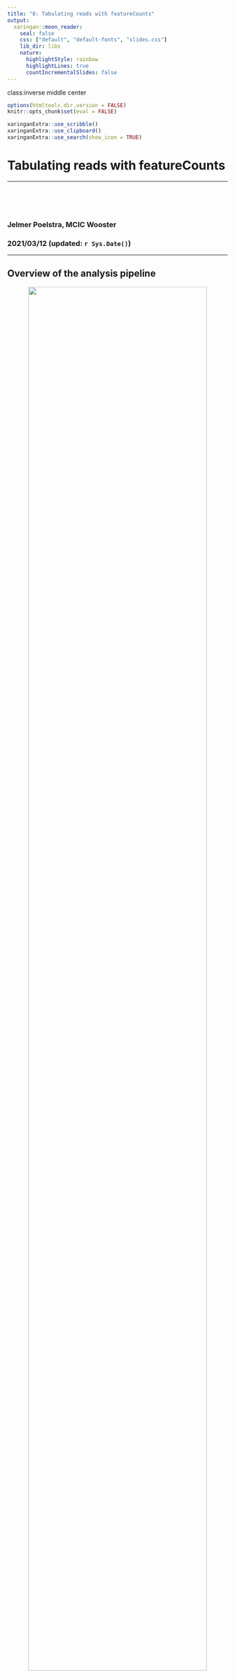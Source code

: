 ```yaml
---
title: "8: Tabulating reads with featureCounts"
output:
  xaringan::moon_reader:
    seal: false
    css: ["default", "default-fonts", "slides.css"]
    lib_dir: libs
    nature:
      highlightStyle: rainbow
      highlightLines: true
      countIncrementalSlides: false
---
```

class:inverse middle center

```r
options(htmltools.dir.version = FALSE)
knitr::opts_chunk$set(eval = FALSE)
```

```r
xaringanExtra::use_scribble()
xaringanExtra::use_clipboard()
xaringanExtra::use_search(show_icon = TRUE)
```

# Tabulating reads with featureCounts

----

<br> <br> <br>

### Jelmer Poelstra, MCIC Wooster
### 2021/03/12 (updated: `r Sys.Date()`)

---

## Overview of the analysis pipeline

<p align="center">
<img src=img/pipeline-overview2.png width="90%">
</p>

---

## Overview so far: files

<p align="center">
<img src=img/pipeline-files.svg width="90%">
</p>

---

## Counting genes (and other genomic features)

- Now that we have our alignments, we need to count how many reads align to
  each gene for each sample.

- A genomic "feature" is an annotated elements in the genome such as a
  gene, exon, intron, or UTR.

  Therefore, counting "features" is the more general name for this,
  since we could just as well be counting exons.

--

<br> <br> <br>

.content-box-info[
Counting *transcripts* (i.e. distinguishing the products of alternative splicing
within a gene) is a lot trickier than gene- or exon-counting,
since transcripts will share a lot of features.

We will not count transcripts now, and the software we will use is also not 
designed for that.
]

---

## Features are referenced using GFF annotation files

While genome *sequences* are stored in FASTA files,
**annotation information** is stored in files like GFF (or GTF).

- These files contain coordinates for **_genomic features_**
  (genes, transcripts, exons, etc.) &ndash; **one per row**.

- They also contain lots of additional information for each feature.

Let's have a look at the GFF file we are working with.

---

## GFF file for the tomato ITAG4.1 annotation

- First, we have a header, whose lines start with a `#` (comment),
  and which has information about the different chromosomes/scaffold:

```sh
less -S data/ref/annot/ITAG4.1/ITAG4.1_gene_models.gff

##gff-version 3
##sequence-regionSL4.0ch00      1       9643250
##sequence-regionSL4.0ch01      1       90863682
##sequence-regionSL4.0ch02      1       53473368
##sequence-regionSL4.0ch03      1       65298490
##sequence-regionSL4.0ch04      1       64459972
##sequence-regionSL4.0ch05      1       65269487
##sequence-regionSL4.0ch06      1       47258699
##sequence-regionSL4.0ch07      1       67883646
##sequence-regionSL4.0ch08      1       63995357
##sequence-regionSL4.0ch09      1       68513564
##sequence-regionSL4.0ch10      1       64792705
##sequence-regionSL4.0ch11      1       54379777
##sequence-regionSL4.0ch12      1       66688036
```

---

## GFF file for the tomato ITAG4.1 annotation (cont.)

The main part of the file is tabular:

```sh
less -S data/ref/annot/ITAG4.1/ITAG4.1_gene_models.gff

# chrom            source  feature start   end     score   strand  frame   attribute

#> SL4.0ch00       maker   gene    83863   84177   .       +       .       ID=gene:Solyc00g160260.1;Name=Solyc00g160260.1
#> SL4.0ch00       maker   mRNA    83863   84177   .       +       .       #> ID=mRNA:Solyc00g160260.1.1;Parent=gene:Solyc00g160260.1;Name=Solyc00g160260.1.1;_aed=0.30;_eaed=0.59;_qi=0|0|0|1|0|0|2#> |0|100;Note=Homeobox leucine-zipper protein (AHRD V3.11 *-* tr|Q8H963|Q8H963_ZINVI)
#> SL4.0ch00       maker   exon    83863   84043   .       +       .       #> ID=exon:Solyc00g160260.1.1.1;Parent=mRNA:Solyc00g160260.1.1
#> SL4.0ch00       maker   CDS     83863   84043   .       +       0       #> ID=CDS:Solyc00g160260.1.1.1;Parent=mRNA:Solyc00g160260.1.1
#> SL4.0ch00       maker   exon    84056   84177   .       +       .       #> ID=exon:Solyc00g160260.1.1.2;Parent=mRNA:Solyc00g160260.1.1
#> SL4.0ch00       maker   CDS     84056   84177   .       +       2       #> ID=CDS:Solyc00g160260.1.1.2;Parent=mRNA:Solyc00g160260.1.1
#> ###
#> SL4.0ch00       maker   gene    166754  167268  .       -       .       ID=gene:Solyc00g160270.1;Name=Solyc00g160270.1
#> SL4.0ch00       maker   mRNA    166754  167268  .       -       .       #> ID=mRNA:Solyc00g160270.1.1;Parent=gene:Solyc00g160270.1;Name=Solyc00g160270.1.1;_aed=0.25;_eaed=0.44;_qi=0|0|0|1|0|0|2#> |0|166;Note=Glucuronoxylan 4-O-methyltransferase-like protein (DUF579) (AHRD V3.11 *-
#> SL4.0ch00       maker   exon    166754  167102  .       -       .       #> ID=exon:Solyc00g160270.1.1.1;Parent=mRNA:Solyc00g160270.1.1
#> SL4.0ch00       maker   CDS     166754  167102  .       -       1       #> ID=CDS:Solyc00g160270.1.1.1;Parent=mRNA:Solyc00g160270.1.1
#> SL4.0ch00       maker   exon    167117  167268  .       -       .       #> ID=exon:Solyc00g160270.1.1.2;Parent=mRNA:Solyc00g160270.1.1
#> SL4.0ch00       maker   CDS     167117  167268  .       -       0       ID=CDS:Solyc00g160270.1.1.2;Parent=mRNA:Solyc00g160270.1.1
#> ###
```

---

## Counting features

<figure>
<p align="center">
<img src=img/featurecounts_counting.png width="90%">
<figcaption><a href="https://hbctraining.github.io/Intro-to-rnaseq-hpc-O2/lessons/05_counting_reads.html">Figure from hbctraining.github.io</a> </figcaption>
</p>
</figure>

---


## The result: a table with counts per gene per sample

<figure>
<p align="center">
<img src=img/featurecounts_matrix.png width="65%">
<figcaption><a href="https://hbctraining.github.io/Intro-to-rnaseq-hpc-O2/lessons/05_counting_reads.html">Figure from hbctraining.github.io</a> </figcaption>
</p>
</figure>

---

## featureCounts

As always, there are several programs available to do this,
but we will use *featureCounts*, a very widely used tool that is part of the
*Subread* package.

- As mentioned, we will be counting a the **gene level**.

- *featureCounts* will produce **raw counts**.

  That is, a count of 10 for `gene_x` and `sample_a` literally means that in the
  BAM file for `sample_a`, 10 qualifying reads (or read pairs) mapped to `gene_x`.
  
- We will do some normalization prior to differential expression (DE) analysis,
  but don't need to transform data to relative counts like FPKM or TPM.
  
  This is because we are interested in comparing expression levels *between samples*
  but *within genes*.

---

## How featureCounts counts

<figure>
<p align="center">
<img src=img/featurecounts_counting2.png width="50%">
<figcaption><a href="https://hbctraining.github.io/Intro-to-rnaseq-hpc-O2/lessons/05_counting_reads.html">Figure from hbctraining.github.io</a> </figcaption>
</p>
</figure>

---

## Creating a *Conda* environment with *Subread*

At OSC, run the following to create a *Conda* environment with the *Subread*
package installed:

```sh
module load python/3.6-conda5.2
conda create -n subread-env -c bioconda subread
```

Check whether it worked:
```sh
source activate subread-env
featureCounts --help
```

<br> <br>

.content-box-info[
From now on, to load the Conda module to run *featureCounts*:

```sh
module load python/3.6-conda5.2
source activate subread-env
```
]

---

## Running featureCounts

We will use *featureCounts* with the following options:

```sh
featureCounts \
    -s 2 \               # Reverse-stranded library
    -p \                 # Count fragments, not reads (paired-end)
    -B \                 # Require both of pair to be aligned
    -C \                 # Don't count pairs with discordant mates
    -t gene \            # Feature type to count (e.g. exon or gene)
    -g Name \            # Name of feature type in annotation file
    -T 12 \              # Number of threads
    -a "$gff_file" \     # Annotation file
    -o "$output_file" \  # Main output file (count matrix)
    "$bam_dir"/*bam      # Any number of BAM files
```


    
---

## Some other options and defaults

| Option   | Details
|----------|----------
| -0       | Assign reads that overlap with multiple features <br> (default: not assigned)
| -M       | Include multi-mapping reads (default: not included)
| --minOverlap | Minimum number of overlapping bases required for <br> read assignment (default: 1)
| -s       | Strand-specific read counting: <br> 0=unstranded, 1=stranded, 2=reversely stranded


<br>

Also of note,
[featureCounts will](https://bioconductor.org/packages/release/bioc/vignettes/Rsubread/inst/doc/SubreadUsersGuide.pdf):
>Automatically sort paired-end reads. Users can provide either location-sorted or namesorted bams files to featureCounts. Read sorting is implemented on the fly and it only
incurs minimal time cost.

---

## Key parts of a script to run featureCounts

```sh
#!/bin/bash
#SBATCH --account=PAS0471
#SBATCH --time=4:00:00
#SBATCH --cpus-per-task=12
#SBATCH --out=slurm-featureCounts-%j.out
set -e -u -o pipefail

module load python/3.6-conda5.2
source activate subread-env

bam_dir=$1
output_dir=$2
gff_file=$3

mkdir -p "$output_dir"
output_file="$output_dir"/counts.txt

featureCounts -p -B -C -t gene -g Name \
    -T "$SLURM_CPUS_ON_NODE" \
    -a "$gff_file" \
    -o "$output_file" \
    "$bam_dir"/*bam
```

---

## Run the script

Remove the failed alignment (or *featureCounts* will complain):
```sh
rm results/align/bam/T_30_Aligned.sortedByCoord.out.bam
```

```sh
cd /fs/project/PAS0471/teach/misc/2021-02_rnaseq/$USER/

bam_dir=results/align/bam
output_dir=results/count
gff_file=data/ref/annot/ITAG4.1/ITAG4.1_gene_models.gff

sbatch scripts/count/featureCounts.sh $bam_dir $output_dir $gff_file
```

---

## featureCounts output: `.summary` file

```sh
less results/count/counts.txt.summary

# Status  results/align/bam/C6_myb2_Aligned.sortedByCoord.out.bam # results/align/bam/C6_myb3_Aligned.sortedByCoord.out.bam # results/align/bam/C6_myb4_Aligned.sortedByCoord.out.bam # results/align/bam/cnt_1_Aligned.sortedByCoord.out.bam   # results/align/bam/cnt_2_Aligned.sortedByCoord.out.bam   # results/align/bam/cnt_3_Aligned.sortedByCoord.out.bam   # results/align/bam/CT_05_Aligned.sortedByCoord.out.bam   # results/align/bam/CT_06_Aligned.sortedByCoord.out.bam   # results/align/bam/CT_09_Aligned.sortedByCoord.out.bam   # results/align/bam/myb_1_Aligned.sortedByCoord.out.bam   # results/align/bam/myb_2_Aligned.sortedByCoord.out.bam   # results/align/bam/myb_3_Aligned.sortedByCoord.out.bam   # results/align/bam/T_26_Aligned.sortedByCoord.out.bam    # results/align/bam/T_29_Aligned.sortedByCoord.out.bam
# Assigned                       1782267  2149116  1346560  1857113  1860672  1646598  # 2177472  2026202  2228740  2147773  2215221  2262312  1926824  2294866
# Unassigned_Unmapped            0        0        0        0        0        0        # 0        0        0        0        0        0        0        0
# Unassigned_Read_Type           0        0        0        0        0        0        # 0        0        0        0        0        0        0        0
# Unassigned_Singleton           0        3        1        1        0        2        # 0        1        0        0        2        1        0        1
# Unassigned_MappingQuality      0        0        0        0        0        0        # 0        0        0        0        0        0        0        0
# Unassigned_Chimera             0        0        0        0        0        0        # 0        0        0        0        0        0        0        0
# Unassigned_FragmentLength      0        0        0        0        0        0        # 0        0        0        0        0        0        0        0
# Unassigned_Duplicate           0        0        0        0        0        0        # 0        0        0        0        0        0        0        0
# Unassigned_MultiMapping        128327   144273   119209   153962   174780   144870   # 138855   138661   141028   127180   154870   140478   117774   142431
# Unassigned_Secondary           0        0        0        0        0        0        # 0        0        0        0        0        0        0        0
# Unassigned_NonSplit            0        0        0        0        0        0        # 0        0        0        0        0        0        0        0
# Unassigned_NoFeatures          151678   195102   182434   213739   200924   192799   # 191260   179008   186799   166075   171115   173195   157256   182054
# Unassigned_Overlapping_Length  0        0        0        0        0        0        # 0        0        0        0        0        0        0        0
# Unassigned_Ambiguity           10703    12905    8101     12647    12128    10852    # 12899    11531    12289    13778    12647    13605    11158    13119
```

---

## featureCounts output: count table

```sh
# # Program:featureCounts v2.0.1; Command:"featureCounts" "-s" "2" "-p" "-B" "-t" # "gene" "-g" "Name" "-T" "4" "-a" "data/ref/annot/ITAG4.1/ITAG4.1_gene_models.gff" # "-o" "results/count/counts.txt" # "results/align/bam/C6_myb2_Aligned.sortedByCoord.out.bam" # "results/align/bam/C6_myb3_Aligned.sortedByCoord.out.bam" # "results/align/bam/C6_myb4_Aligned.sortedByCoord.out.bam" # "results/align/bam/cnt_1_Aligned.sortedByCoord.out.bam" # "results/align/bam/cnt_2_Aligned.sortedByCoord.out.bam" # "results/align/bam/cnt_3_Aligned.sortedByCoord.out.bam" # "results/align/bam/CT_05_Aligned.sortedByCoord.out.bam" # "results/align/bam/CT_06_Aligned.sortedByCoord.out.bam" # "results/align/bam/CT_09_Aligned.sortedByCoord.out.bam" # "results/align/bam/myb_1_Aligned.sortedByCoord.out.bam" # "results/align/bam/myb_2_Aligned.sortedByCoord.out.bam" # "results/align/bam/myb_3_Aligned.sortedByCoord.out.bam" # "results/align/bam/T_26_Aligned.sortedByCoord.out.bam" # "results/align/bam/T_29_Aligned.sortedByCoord.out.bam" 
# Geneid  Chr     Start   End     Strand  Length  # results/align/bam/C6_myb2_Aligned.sortedByCoord.out.bam # results/align/bam/C6_myb3_Aligned.sortedByCoord.out.bam # results/align/bam/C6_myb4_Aligned.sortedByCoord.out.bam # results/align/bam/cnt_1_Aligned.sortedByCoord.out.bam   # results/align/bam/cnt_2_Aligned.sortedByCoord.out.bam   # results/align/bam/cnt_3_Aligned.sortedByCoord.out.bam   # results/align/bam/CT_05_Aligned.sortedByCoord.out.bam   # results/align/bam/CT_06_Aligned.sortedByCoord.out.bam   # results/align/bam/CT_09_Aligned.sortedByCoord.out.bam # results/align/bam/myb_1_Aligned.sortedByCoord.out.bam   # results/align/bam/myb_2_Aligned.sortedByCoord.out.bam   # results/align/bam/myb_3_Aligned.sortedByCoord.out.bam   # results/align/bam/T_26_Aligned.sortedByCoord.out.bam    # results/align/bam/T_29_Aligned.sortedByCoord.out.bam
# Solyc00g160260.1        SL4.0ch00       83863   84177   +       315     0       0    #    0       0       0       0       0       0       0       0       0       0       0 #       0
# Solyc00g160270.1        SL4.0ch00       166754  167268  -       515     0       0    #    0       0       0       0       0       0       0       0       0       0       0 #       0
# Solyc00g500003.1        SL4.0ch00       311496  382066  -       70571   1       0    #    0       0       3       0       0       1       1       3       1       1       0 #       2
# Solyc00g500004.1        SL4.0ch00       417592  418482  +       891     0       0    #    0       0       0       0       0       0       0       0       0       0       0 #       0
# Solyc00g500005.1        SL4.0ch00       478389  478640  +       252     0       0    #    0       0       0       0       0       0       0       0       0       0       0 #       0
# Solyc00g500006.1        SL4.0ch00       481288  483182  -       1895    0       0    #    0       0       0       0       0       0       0       0       0       0       0 #       0
# Solyc00g500007.1        SL4.0ch00       497941  498614  +       674     0       0    #    0       0       0       0       0       0       0       0       0       0       0 #       0
# Solyc00g500008.1        SL4.0ch00       531008  531682  +       675     0       0    #    0       0       0       0       0       0       0       0       0       0       0 #       0
# Solyc00g500009.1        SL4.0ch00       531761  537711  +       5951    0       0    #    0       0       0       0       0       0       0       0       0       0       0 #       0
# Solyc00g500010.1        SL4.0ch00       544694  545489  +       796     0       0    #    0       0       0       0       0       0       0       0       0       0       0 #       0
# Solyc00g500011.1        SL4.0ch00       549361  586470  +       37110   0       0    #    0       0       0       0       0       0       0       0       0       0       0 #       0
# Solyc00g500013.1        SL4.0ch00       589339  596916  +       7578    0       0       0       0       0       0       0       0       0       0       0       0       0       0
# Solyc00g500014.1        SL4.0ch00       628120  644283  +       16164   0       0    #    0       0       0       0       0       0       0       0       0       0       0 #       0
# Solyc00g500015.1        SL4.0ch00       701546  719208  +       17663   0       0    #    0       0       0       0       0       0       0       0       0       0       0 #       0
# Solyc02g010630.2        SL4.0ch00       900015  902268  +       2254    0       0    #    0       0       0       0       0       0       0       0       0       0       0 #       0
# Solyc02g010600.2        SL4.0ch00       903917  904413  -       497     0       0    #    0       0       0       0       0       0       0       0       0       0       0 #       0
# Solyc00g500016.1        SL4.0ch00       914971  916182  -       1212    0       0    #    0       0       0       0       0       0       0       0       0       0       0 #       0
# Solyc00g500017.1        SL4.0ch00       994894  998273  +       3380    0       0    #    0       0       0       0       0       0       0       0       0       0       0 #       0
# Solyc00g500018.1        SL4.0ch00       1000060 1003182 -       3123    0       0       0       0       0       0       0       0       0       0       0       0       0       0
```

---

## Running MultiQC

```sh
module load python/3.6-conda5.2
source activate multiqc-env

multiqc results/
```
